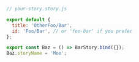 ```js
// your-story.story.js

export default {
  title: 'OtherFoo/Bar',
  id: 'Foo/Bar', // or 'foo-bar' if you prefer
};

export const Baz = () => BarStory.bind({});
Baz.storyName = 'Moo';
```